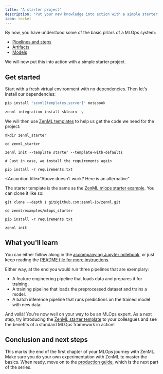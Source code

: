 ```yaml
---
title: "A starter project"
description: "Put your new knowledge into action with a simple starter project"
icon: rocket
---
```


By now, you have understood some of the basic pillars of a MLOps system:

* [Pipelines and steps](latest/user-guide/guides/starter-guide/create-an-ml-pipeline)
* [Artifacts](latest/user-guide/guides/starter-guide/manage-artifacts)
* [Models](latest/user-guide/guides/starter-guide/track-ml-models)

We will now put this into action with a simple starter project.

## Get started

Start with a fresh virtual environment with no dependencies. Then let's install our dependencies:

```Bash
pip install "zenml[templates,server]" notebook

zenml integration install sklearn -y
```

We will then use [ZenML templates](latest/usage/project-setup/setting-up-a-project-repository/using-project-templates) to help us get the code we need for the project:

```shell
mkdir zenml_starter

cd zenml_starter

zenml init --template starter --template-with-defaults

# Just in case, we install the requirements again

pip install -r requirements.txt
```
<Accordion
  title="Above doesn't work? Here is an alternative"
>
The starter template is the same as the [ZenML mlops starter example](https://github.com/zenml-io/zenml/tree/main/examples/mlops%5Fstarter). You can clone it like so:

```shell
git clone --depth 1 git@github.com:zenml-io/zenml.git

cd zenml/examples/mlops_starter

pip install -r requirements.txt

zenml init
```
</Accordion>

## What you'll learn

You can either follow along in the [accompanying Jupyter notebook](https://github.com/zenml-io/zenml/blob/main/examples/quickstart/quickstart.ipynb), or just keep reading the [README file for more instructions](https://github.com/zenml-io/zenml/blob/main/examples/quickstart/README.md).

Either way, at the end you would run three pipelines that are exemplary:

* A feature engineering pipeline that loads data and prepares it for training.
* A training pipeline that loads the preprocessed dataset and trains a model.
* A batch inference pipeline that runs predictions on the trained model with new data.

And voilà! You're now well on your way to be an MLOps expert. As a next step, try introducing the [ZenML starter template](https://github.com/zenml-io/template-starter) to your colleagues and see the benefits of a standard MLOps framework in action!

## Conclusion and next steps

This marks the end of the first chapter of your MLOps journey with ZenML. Make sure you do your own experimentation with ZenML to master the basics. When ready, move on to the [production guide](latest/user-guide/guides/production-guide), which is the next part of the series.

